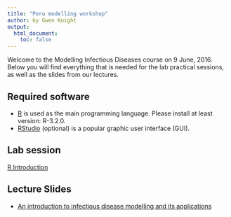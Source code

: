 ```yaml
---
title: "Peru modelling workshop"
author: by Gwen Knight
output:
  html_document:
    toc: false  
---
```


Welcome to the Modelling Infectious Diseases course on 9 June, 2016. Below you will find everything that is needed for the lab practical sessions, as well as the slides from our lectures.


## Required software
* [R](http://cran.r-project.org) is used as the main programming language. Please install at least version: R-3.2.0.
* [RStudio](http://www.rstudio.com/products/rstudio/download/) (optional) is a popular graphic user interface (GUI).

## Lab session

[R Introduction](intro_to_r_gk.html)

## Lecture Slides

* [An introduction to infectious disease modelling and its applications](intro_modelling_peru.pdf)
